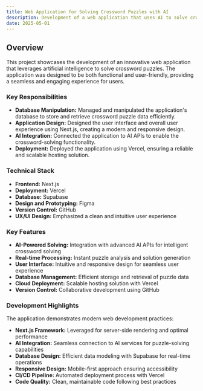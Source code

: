 ```yaml
---
title: Web Application for Solving Crossword Puzzles with AI
description: Development of a web application that uses AI to solve crossword puzzles, featuring database manipulation, a Next.js-based design, and deployment with Vercel.
date: 2025-05-01
---
```


## Overview

This project showcases the development of an innovative web application that leverages artificial intelligence to solve crossword puzzles. The application was designed to be both functional and user-friendly, providing a seamless and engaging experience for users.

### Key Responsibilities

- **Database Manipulation:** Managed and manipulated the application's database to store and retrieve crossword puzzle data efficiently.
- **Application Design:** Designed the user interface and overall user experience using Next.js, creating a modern and responsive design.
- **AI Integration:** Connected the application to AI APIs to enable the crossword-solving functionality.
- **Deployment:** Deployed the application using Vercel, ensuring a reliable and scalable hosting solution.

### Technical Stack

- **Frontend:** Next.js
- **Deployment:** Vercel
- **Database:** Supabase
- **Design and Prototyping:** Figma
- **Version Control:** GitHub
- **UX/UI Design:** Emphasized a clean and intuitive user experience

### Key Features

- **AI-Powered Solving:** Integration with advanced AI APIs for intelligent crossword solving
- **Real-time Processing:** Instant puzzle analysis and solution generation
- **User Interface:** Intuitive and responsive design for seamless user experience
- **Database Management:** Efficient storage and retrieval of puzzle data
- **Cloud Deployment:** Scalable hosting solution with Vercel
- **Version Control:** Collaborative development using GitHub

### Development Highlights

The application demonstrates modern web development practices:

- **Next.js Framework:** Leveraged for server-side rendering and optimal performance
- **AI Integration:** Seamless connection to AI services for puzzle-solving capabilities
- **Database Design:** Efficient data modeling with Supabase for real-time operations
- **Responsive Design:** Mobile-first approach ensuring accessibility
- **CI/CD Pipeline:** Automated deployment process with Vercel
- **Code Quality:** Clean, maintainable code following best practices
